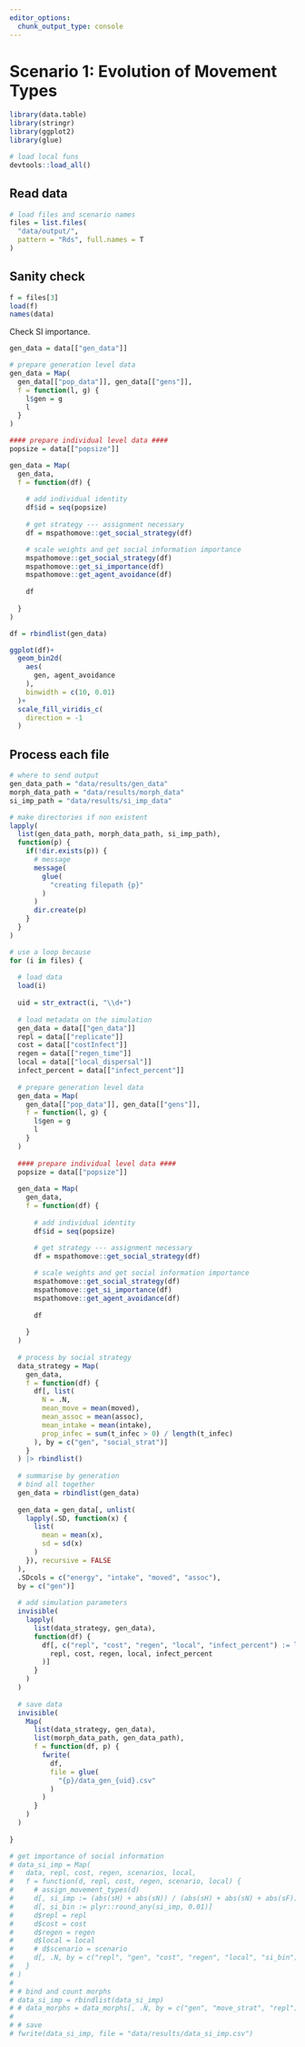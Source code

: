 ```yaml
---
editor_options: 
  chunk_output_type: console
---
```


# Scenario 1: Evolution of Movement Types

```r
library(data.table)
library(stringr)
library(ggplot2)
library(glue)

# load local funs
devtools::load_all()
```

## Read data

```r
# load files and scenario names
files = list.files(
  "data/output/", 
  pattern = "Rds", full.names = T
)
```

## Sanity check

```r
f = files[3]
load(f)
names(data)
```

Check SI importance.

```r
gen_data = data[["gen_data"]]

# prepare generation level data
gen_data = Map(
  gen_data[["pop_data"]], gen_data[["gens"]],
  f = function(l, g) {
    l$gen = g
    l
  }
)

#### prepare individual level data ####
popsize = data[["popsize"]]

gen_data = Map(
  gen_data,
  f = function(df) {
    
    # add individual identity
    df$id = seq(popsize)
    
    # get strategy --- assignment necessary
    df = mspathomove::get_social_strategy(df)

    # scale weights and get social information importance
    mspathomove::get_social_strategy(df)
    mspathomove::get_si_importance(df)
    mspathomove::get_agent_avoidance(df)
    
    df
    
  }
)
```

```r
df = rbindlist(gen_data)

ggplot(df)+
  geom_bin2d(
    aes(
      gen, agent_avoidance
    ),
    binwidth = c(10, 0.01)
  )+
  scale_fill_viridis_c(
    direction = -1
  )
```

## Process each file

```r
# where to send output
gen_data_path = "data/results/gen_data"
morph_data_path = "data/results/morph_data"
si_imp_path = "data/results/si_imp_data"

# make directories if non existent
lapply(
  list(gen_data_path, morph_data_path, si_imp_path), 
  function(p) {
    if(!dir.exists(p)) {
      # message
      message(
        glue(
          "creating filepath {p}"
        )
      )
      dir.create(p)
    }
  }
)
```

```r
# use a loop because
for (i in files) {
  
  # load data
  load(i)
  
  uid = str_extract(i, "\\d+")
  
  # load metadata on the simulation
  gen_data = data[["gen_data"]]
  repl = data[["replicate"]]
  cost = data[["costInfect"]]
  regen = data[["regen_time"]]
  local = data[["local_dispersal"]]
  infect_percent = data[["infect_percent"]]
  
  # prepare generation level data
  gen_data = Map(
    gen_data[["pop_data"]], gen_data[["gens"]],
    f = function(l, g) {
      l$gen = g
      l
    }
  )
  
  #### prepare individual level data ####
  popsize = data[["popsize"]]
  
  gen_data = Map(
    gen_data,
    f = function(df) {
      
      # add individual identity
      df$id = seq(popsize)
      
      # get strategy --- assignment necessary
      df = mspathomove::get_social_strategy(df)

      # scale weights and get social information importance
      mspathomove::get_social_strategy(df)
      mspathomove::get_si_importance(df)
      mspathomove::get_agent_avoidance(df)
      
      df
      
    }
  )
  
  # process by social strategy
  data_strategy = Map(
    gen_data,
    f = function(df) {
      df[, list(
        N = .N,
        mean_move = mean(moved),
        mean_assoc = mean(assoc),
        mean_intake = mean(intake),
        prop_infec = sum(t_infec > 0) / length(t_infec)
      ), by = c("gen", "social_strat")]
    }
  ) |> rbindlist()
  
  # summarise by generation
  # bind all together
  gen_data = rbindlist(gen_data)
  
  gen_data = gen_data[, unlist(
    lapply(.SD, function(x) {
      list(
        mean = mean(x),
        sd = sd(x)
      )
    }), recursive = FALSE
  ), 
  .SDcols = c("energy", "intake", "moved", "assoc"),
  by = c("gen")]
  
  # add simulation parameters
  invisible(
    lapply(
      list(data_strategy, gen_data), 
      function(df) {
        df[, c("repl", "cost", "regen", "local", "infect_percent") := list(
          repl, cost, regen, local, infect_percent
        )]
      }
    )
  )
  
  # save data
  invisible(
    Map(
      list(data_strategy, gen_data), 
      list(morph_data_path, gen_data_path),
      f = function(df, p) {
        fwrite(
          df,
          file = glue(
            "{p}/data_gen_{uid}.csv"
          )
        )
      }
    )
  )
  
}
```

```r
# get importance of social information
# data_si_imp = Map(
#   data, repl, cost, regen, scenarios, local,
#   f = function(d, repl, cost, regen, scenario, local) {
#     # assign_movement_types(d)
#     d[, si_imp := (abs(sH) + abs(sN)) / (abs(sH) + abs(sN) + abs(sF))]
#     d[, si_bin := plyr::round_any(si_imp, 0.01)]
#     d$repl = repl
#     d$cost = cost
#     d$regen = regen
#     d$local = local
#     # d$scenario = scenario
#     d[, .N, by = c("repl", "gen", "cost", "regen", "local", "si_bin")]
#   }
# )
# 
# # bind and count morphs
# data_si_imp = rbindlist(data_si_imp)
# # data_morphs = data_morphs[, .N, by = c("gen", "move_strat", "repl")]
# 
# # save
# fwrite(data_si_imp, file = "data/results/data_si_imp.csv")
```
